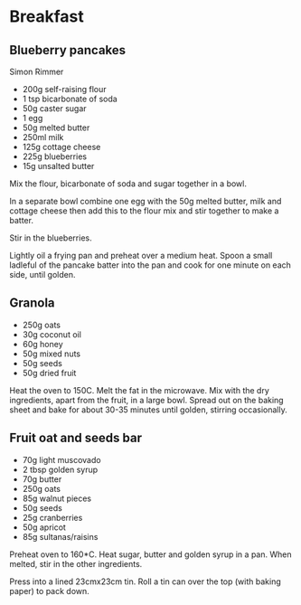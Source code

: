 # Breakfast

## Blueberry pancakes
Simon Rimmer

* 200g self-raising flour
* 1 tsp bicarbonate of soda
* 50g caster sugar
* 1 egg
* 50g melted butter
* 250ml milk
* 125g cottage cheese
* 225g blueberries
* 15g unsalted butter

Mix the flour, bicarbonate of soda and sugar together in a bowl.

In a separate bowl combine one egg with the 50g melted butter, milk and cottage cheese then add this to the flour mix and stir together to make a batter.

Stir in the blueberries.

Lightly oil a frying pan and preheat over a medium heat. Spoon a small ladleful of the pancake batter into the pan and cook for one minute on each side, until golden.

## Granola

* 250g oats
* 30g coconut oil
* 60g honey
* 50g mixed nuts
* 50g seeds
* 50g dried fruit

Heat the oven to 150C. Melt the fat in the microwave. Mix  with the dry ingredients, apart from the fruit, in a large bowl.
Spread out on the baking sheet and bake for about 30-35 minutes until golden, stirring occasionally.

## Fruit oat and seeds bar

* 70g light muscovado
* 2 tbsp golden syrup
* 70g butter
* 250g oats
* 85g walnut pieces
* 50g seeds
* 25g cranberries
* 50g apricot
* 85g sultanas/raisins

Preheat oven to 160*C. Heat sugar, butter and golden syrup in a pan. When melted, stir in the other ingredients.

Press into a lined 23cmx23cm tin. Roll a tin can over the top (with baking paper) to pack down.

